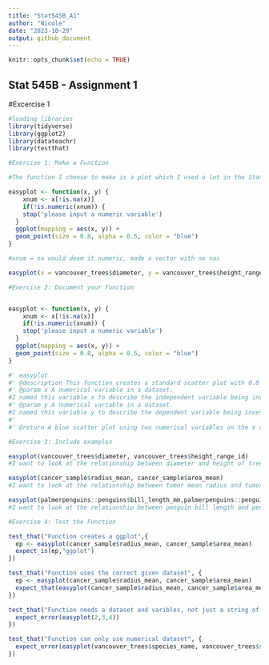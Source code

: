 ```yaml
---
title: "Stat545B_A1"
author: "Nicole"
date: "2023-10-29"
output: github_document
---
```


```r
knitr::opts_chunk$set(echo = TRUE)
```

## Stat 545B - Assignment 1

#Excercise 1
```r
#loading libraries 
library(tidyverse)
library(ggplot2)
library(datateachr)
library(testthat)
```


```r
#Exercise 1: Make a Function

#The function I choose to make is a plot which I used a lot in the Stat545 mda. This function creates a standard scatterplot. 

easyplot <- function(x, y) {
    xnum <- x[!is.na(x)]
    if(!is.numeric(xnum)) {
    stop('please input a numeric variable')
  }
  ggplot(mapping = aes(x, y)) + 
  geom_point(size = 0.8, alpha = 0.5, color = "blue") 
}

#xnum = na would deem it numeric, made a vector with no nas 

easyplot(x = vancouver_trees$diameter, y = vancouver_trees$height_range_id)


```


```r
#Exercise 2: Document your Function


easyplot <- function(x, y) {
    xnum <- x[!is.na(x)]
    if(!is.numeric(xnum)) {
    stop('please input a numeric variable')
  }
  ggplot(mapping = aes(x, y)) + 
  geom_point(size = 0.8, alpha = 0.5, color = "blue") 
}

#' easyplot
#' @description This function creates a standard scatter plot with 0.8 size blue points using ggplot. This function makes it easy to create a plot to look at the relationship between two numerical variables in a dataset.
#' @param x A numerical variable in a dataset.
#I named this variable x to describe the independent variable being investigated
#' @param y A numerical variable in a dataset.
#I named this variable y to describe the dependent variable being investigated 
#'
#' @return A blue scatter plot using two numerical variables on the x and y axis  


```

```r
#Exercise 3: Include examples 

easyplot(vancouver_trees$diameter, vancouver_trees$height_range_id)
#I want to look at the relationship between diameter and height of trees using the vancouver trees dataset, I am using the easyplot function to quickly see if there is a pattern between these variables. I can see that the shorter/mid height trees tend to be the tallest. 
```

```r
easyplot(cancer_sample$radius_mean, cancer_sample$area_mean)
#I want to look at the relationship between tumor mean radius and tumor mean area using the cancer sample dataset, I am using the easyplot function to quickly see if there is a pattern between these variables. The results show a positive correlation.  
```

```r
easyplot(palmerpenguins::penguins$bill_length_mm,palmerpenguins::penguins$bill_depth_mm)
#I want to look at the relationship between penguin bill length and penguin bill depth using the palmer penguins dataset, I am using the easyplot function to quickly see if there is a pattern between these variables. There doesn't seem to be a clear pattern between these variables. 

```

```r
#Exercise 4: Test the Function

test_that("Function creates a ggplot",{
  ep <- easyplot(cancer_sample$radius_mean, cancer_sample$area_mean)
  expect_is(ep,"ggplot")
})

```


```r
test_that("Function uses the correct given dataset", {
  ep <- easyplot(cancer_sample$radius_mean, cancer_sample$area_mean)
  expect_that(easyplot(cancer_sample$radius_mean, cancer_sample$area_mean), equals(ep))
}) 
```


```r
test_that("Function needs a dataset and varibles, not just a string of numbers", {
  expect_error(easyplot(2,3,4))
})
```

```r
test_that("Function can only use numerical dataset", {
  expect_error(easyplot(vancouver_trees$species_name, vancouver_trees$std_street))
})

```


